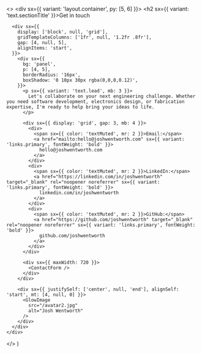 
  <>
    <div sx={{ variant: 'layout.container', py: [5, 6] }}>
      <h2 sx={{ variant: 'text.sectionTitle' }}>Get in touch</h2>

      <div sx={{
        display: ['block', null, 'grid'],
        gridTemplateColumns: ['1fr', null, '1.2fr .8fr'],
        gap: [4, null, 5],
        alignItems: 'start',
      }}>
        <div sx={{
          bg: 'panel',
          p: [4, 5],
          borderRadius: '16px',
          boxShadow: '0 10px 30px rgba(0,0,0,0.12)',
        }}>
          <p sx={{ variant: 'text.lead', mb: 3 }}>
            Let's collaborate on your next engineering challenge. Whether you need software development, electronics design, or fabrication expertise, I'm ready to help bring your ideas to life.
          </p>

          <div sx={{ display: 'grid', gap: 3, mb: 4 }}>
            <div>
              <span sx={{ color: 'textMuted', mr: 2 }}>Email:</span>
              <a href="mailto:hello@joshwentworth.com" sx={{ variant: 'links.primary', fontWeight: 'bold' }}>
                hello@joshwentworth.com
              </a>
            </div>
            <div>
              <span sx={{ color: 'textMuted', mr: 2 }}>LinkedIn:</span>
              <a href="https://linkedin.com/in/joshwentworth" target="_blank" rel="noopener noreferrer" sx={{ variant: 'links.primary', fontWeight: 'bold' }}>
                linkedin.com/in/joshwentworth
              </a>
            </div>
            <div>
              <span sx={{ color: 'textMuted', mr: 2 }}>GitHub:</span>
              <a href="https://github.com/joshwentworth" target="_blank" rel="noopener noreferrer" sx={{ variant: 'links.primary', fontWeight: 'bold' }}>
                github.com/joshwentworth
              </a>
            </div>
          </div>

          <div sx={{ maxWidth: 720 }}>
            <ContactForm />
          </div>
        </div>

        <div sx={{ justifySelf: ['center', null, 'end'], alignSelf: 'start', mt: [4, null, 0] }}>
          <GlowImage
            src="/avatar2.jpg"
            alt="Josh Wentworth"
          />
        </div>
      </div>
    </div>

  </>
)
